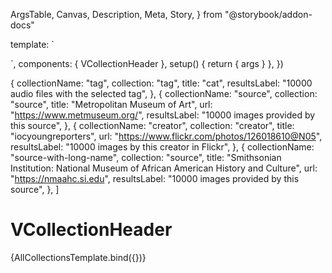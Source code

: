   ArgsTable,
  Canvas,
  Description,
  Meta,
  Story,
} from "@storybook/addon-docs"


<Meta title="Components/VCollectionHeader" component={VCollectionHeader} />

  template: `
<div class="wrapper w-full p-2 flex flex-col gap-2 bg-dark-charcoal-06">
    <VCollectionHeader v-for="collection in args.collections" :key="collection.collectionName" v-bind="collection" class="bg-white"/>
</div>`,
  components: { VCollectionHeader },
  setup() {
    return { args }
  },
})

  {
    collectionName: "tag",
    collection: "tag",
    title: "cat",
    resultsLabel: "10000 audio files with the selected tag",
  },
  {
    collectionName: "source",
    collection: "source",
    title: "Metropolitan Museum of Art",
    url: "https://www.metmuseum.org/",
    resultsLabel: "10000 images provided by this source",
  },
  {
    collectionName: "creator",
    collection: "creator",
    title: "iocyoungreporters",
    url: "https://www.flickr.com/photos/126018610@N05",
    resultsLabel: "10000 images by this creator in Flickr",
  },
  {
    collectionName: "source-with-long-name",
    collection: "source",
    title:
      "Smithsonian Institution: National Museum of African American History and Culture",
    url: "https://nmaahc.si.edu",
    resultsLabel: "10000 images provided by this source",
  },
]

# VCollectionHeader

<Description of={VCollectionHeader} />

<ArgsTable of={VCollectionHeader} />

<Canvas>
  <Story name="All collections" args={{ collections }}>
    {AllCollectionsTemplate.bind({})}
  </Story>
</Canvas>

